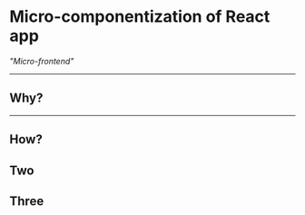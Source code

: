 
# Micro-componentization of React app

<Appear>

_"Micro-frontend"_

</Appear>

---

## Why?

---

## How?

<Appear>

## Two

## Three

</Appear>
